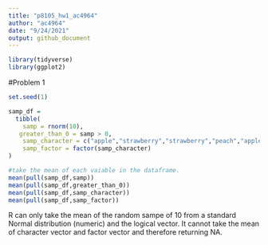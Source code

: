 ```yaml
---
title: "p8105_hw1_ac4964"
author: "ac4964"
date: "9/24/2021"
output: github_document
---
```


```r
library(tidyverse)
library(ggplot2)
```


#Problem 1

```r
set.seed(1)

samp_df = 
  tibble(
    samp = rnorm(10),
   greater_than_0 = samp > 0,
    samp_character = c("apple","strawberry","strawberry","peach","apple","peach","peach","apple", "peach","strawberry"),
    samp_factor = factor(samp_character)
)


```


```r

#take the mean of each vaiable in the dataframe.
mean(pull(samp_df,samp))
mean(pull(samp_df,greater_than_0))
mean(pull(samp_df,samp_character))
mean(pull(samp_df,samp_factor))

```

R can only take the mean of the random sampe of 10 from a standard Normal distribution (numeric) and the logical vector.
It cannot take the mean of character vector and factor vector and therefore returning NA.
